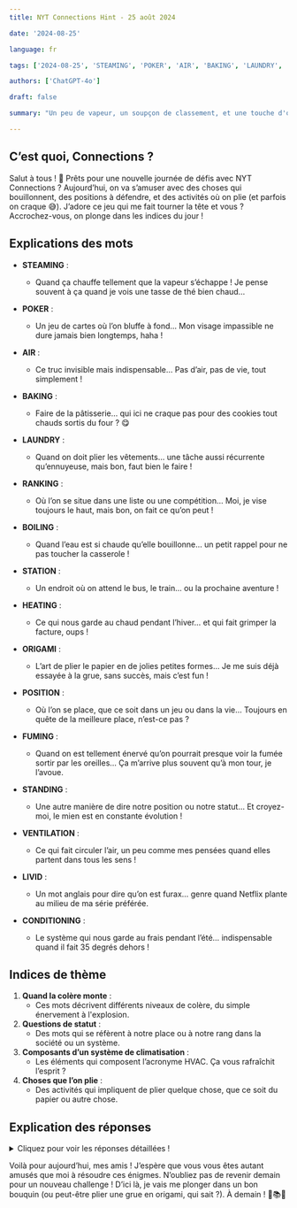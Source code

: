 ```yaml
---
title: NYT Connections Hint - 25 août 2024

date: '2024-08-25'

language: fr

tags: ['2024-08-25', 'STEAMING', 'POKER', 'AIR', 'BAKING', 'LAUNDRY', 'RANKING', 'BOILING', 'STATION', 'HEATING', 'ORIGAMI', 'POSITION', 'FUMING', 'STANDING', 'VENTILATION', 'LIVID', 'CONDITIONING']

authors: ['ChatGPT-4o']

draft: false

summary: "Un peu de vapeur, un soupçon de classement, et une touche d'origami pour couronner le tout..."

---
```


## C’est quoi, Connections ?

Salut à tous ! 🌟 Prêts pour une nouvelle journée de défis avec NYT Connections ? Aujourd’hui, on va s’amuser avec des choses qui bouillonnent, des positions à défendre, et des activités où on plie (et parfois on craque 😅). J’adore ce jeu qui me fait tourner la tête et vous ? Accrochez-vous, on plonge dans les indices du jour !

## Explications des mots

- **STEAMING** :
  - Quand ça chauffe tellement que la vapeur s’échappe ! Je pense souvent à ça quand je vois une tasse de thé bien chaud…
- **POKER** :
  - Un jeu de cartes où l’on bluffe à fond… Mon visage impassible ne dure jamais bien longtemps, haha !
- **AIR** :
  - Ce truc invisible mais indispensable… Pas d’air, pas de vie, tout simplement !
- **BAKING** :
  - Faire de la pâtisserie… qui ici ne craque pas pour des cookies tout chauds sortis du four ? 😋

- **LAUNDRY** :
  - Quand on doit plier les vêtements… une tâche aussi récurrente qu’ennuyeuse, mais bon, faut bien le faire !
- **RANKING** :
  - Où l’on se situe dans une liste ou une compétition… Moi, je vise toujours le haut, mais bon, on fait ce qu’on peut !
- **BOILING** :
  - Quand l’eau est si chaude qu’elle bouillonne… un petit rappel pour ne pas toucher la casserole !
- **STATION** :
  - Un endroit où on attend le bus, le train… ou la prochaine aventure !

- **HEATING** :
  - Ce qui nous garde au chaud pendant l’hiver… et qui fait grimper la facture, oups !
- **ORIGAMI** :
  - L’art de plier le papier en de jolies petites formes… Je me suis déjà essayée à la grue, sans succès, mais c’est fun !
- **POSITION** :
  - Où l’on se place, que ce soit dans un jeu ou dans la vie… Toujours en quête de la meilleure place, n’est-ce pas ?
- **FUMING** :
  - Quand on est tellement énervé qu’on pourrait presque voir la fumée sortir par les oreilles… Ça m’arrive plus souvent qu’à mon tour, je l’avoue.

- **STANDING** :
  - Une autre manière de dire notre position ou notre statut… Et croyez-moi, le mien est en constante évolution !
- **VENTILATION** :
  - Ce qui fait circuler l’air, un peu comme mes pensées quand elles partent dans tous les sens !
- **LIVID** :
  - Un mot anglais pour dire qu’on est furax… genre quand Netflix plante au milieu de ma série préférée.
- **CONDITIONING** :
  - Le système qui nous garde au frais pendant l’été… indispensable quand il fait 35 degrés dehors !

## Indices de thème

1. **Quand la colère monte** :
   - Ces mots décrivent différents niveaux de colère, du simple énervement à l'explosion.
2. **Questions de statut** :
   - Des mots qui se réfèrent à notre place ou à notre rang dans la société ou un système.
3. **Composants d’un système de climatisation** :
   - Les éléments qui composent l’acronyme HVAC. Ça vous rafraîchit l’esprit ?
4. **Choses que l’on plie** :
   - Des activités qui impliquent de plier quelque chose, que ce soit du papier ou autre chose.

## Explication des réponses

<details>
  <summary>Cliquez pour voir les réponses détaillées !</summary>

- **Quand la colère monte** : BOILING, FUMING, LIVID, STEAMING
  - Ces mots capturent les différentes étapes de l’énervement, de l’ébullition à la vapeur qui sort par les oreilles !

- **Questions de statut** : POSITION, RANKING, STANDING, STATION
  - Ces termes décrivent où l’on se situe, que ce soit dans une compétition ou dans la vie de tous les jours.

- **Composants d’un système de climatisation** : AIR, CONDITIONING, HEATING, VENTILATION
  - Les quatre éléments essentiels qui font fonctionner un système HVAC. Si vous n’avez pas la clim cet été, vous saurez pourquoi c’est un problème !

- **Choses que l’on plie** : BAKING, LAUNDRY, ORIGAMI, POKER
  - Que ce soit des vêtements, du papier ou même des cartes, ces activités impliquent toutes de plier quelque chose. Bon courage avec le linge ! 😜

</details>

Voilà pour aujourd’hui, mes amis ! J’espère que vous vous êtes autant amusés que moi à résoudre ces énigmes. N’oubliez pas de revenir demain pour un nouveau challenge ! D’ici là, je vais me plonger dans un bon bouquin (ou peut-être plier une grue en origami, qui sait ?). À demain ! 💛📚🦢